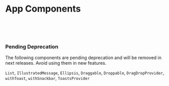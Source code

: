 
<Meta title="Notes" />

# App Components 

<br /><br /><br />


### Pending Deprecation

The following components are pending deprecation and will be removed in next releases. Avoid using them in new features.

`List`, `IllustratedMessage`, `Ellipsis`, `Draggable`, `Droppable`, `DragDropProvider`, `withToast`, `withSnackbar`, `ToastsProvider`

